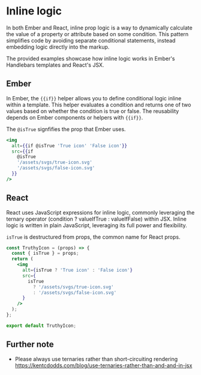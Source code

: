# Inline logic

In both Ember and React, inline prop logic is a way to dynamically calculate the value of a property or attribute based on some condition. This pattern simplifies code by avoiding separate conditional statements, instead embedding logic directly into the markup.

The provided examples showcase how inline logic works in Ember's Handlebars templates and React's JSX.

## Ember 

In Ember, the `{{if}}` helper allows you to define conditional logic inline within a template. This helper evaluates a condition and returns one of two values based on whether the condition is true or false. The reusability depends on Ember components or helpers with `{{if}}`.

The `@isTrue` signfifies the prop that Ember uses.

```hbs showLineNumbers
<img
  alt={{if @isTrue 'True icon' 'False icon'}}
  src={{if
    @isTrue
    '/assets/svgs/true-icon.svg'
    '/assets/svgs/false-icon.svg'
  }}
/>
```

## React

React uses JavaScript expressions for inline logic, commonly leveraging the ternary operator (condition ? valueIfTrue : valueIfFalse) within JSX. Inline logic is written in plain JavaScript, leveraging its full power and flexibility.

`isTrue` is destructured from props, the common name for React props.


```jsx showLineNumbers
const TruthyIcon = (props) => {
  const { isTrue } = props;
  return (
    <img
      alt={isTrue ? 'True icon' : 'False icon'}
      src={
        isTrue
          ? '/assets/svgs/true-icon.svg'
          : '/assets/svgs/false-icon.svg'
      }
    />
  );
};

export default TruthyIcon;
```

## Further note 

- Please always use ternaries rather than short-circuiting rendering https://kentcdodds.com/blog/use-ternaries-rather-than-and-and-in-jsx

